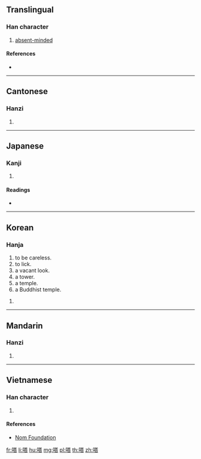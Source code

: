 {{character info/new}}
{{also|㙮|塔|墖|㗳}}
==Translingual==

===Han character===
{{Han char|rn=30|rad=口|as=10|sn=13|four=64061|canj=RTOR|ids=⿰口荅}}

# [[absent-minded]]

====References====
* {{Han ref|kx=0202.250|dkj=04069|dj=0425.060|hdz=10650.020|uh=55D2|ud=21970|bh=DCD6|bd=56534}}

----

==Cantonese==

===Hanzi===
{{yue-hanzi|jyut=|y=tap3}}

# {{defn|lang=yue|sort=口10}}

----

==Japanese==

===Kanji===
{{ja-kanji|grade=|rs=口10}}

# {{defn|lang=ja|sort=口10}}

====Readings====
* {{ja-readings|on=[[とう]] (tō)|kun=[[なめる]] (nameru)}}

----

==Korean==

===Hanja===
{{ko-hanja|hangeul=탑|rv=tap|mr=t'ap|y=thap|eumhun=[[멍하다|멍할]], [[탑]]|ehrv=meonghal, tap|ehmr=mŏnghal, t'ap|ehy=menghal, thap}}

# to be careless.
# to lick.
# a vacant look.
# a tower.
# a temple.
# a Buddhist temple.

# {{defn|lang=ko|sort=口10}}

----

==Mandarin==

===Hanzi===
{{cmn-hanzi|pin=[[chēn]] ([[chen1]]), [[tà]] ([[ta4]])|wg=ch'en<sup>1</sup>, t'a<sup>4</sup>}}

# {{defn|lang=cmn|sort=口10}}

----

==Vietnamese==

===Han character===
{{vi-hantu|[[đáp]], [[tháp]]|rs=口10}}

# {{defn|lang=vi|sort=口10}}

====References====
* [http://nomfoundation.org/common/nom_details.php?codepoint=55d2 Nom Foundation]

[[fr:嗒]]
[[li:嗒]]
[[hu:嗒]]
[[mg:嗒]]
[[pl:嗒]]
[[th:嗒]]
[[zh:嗒]]